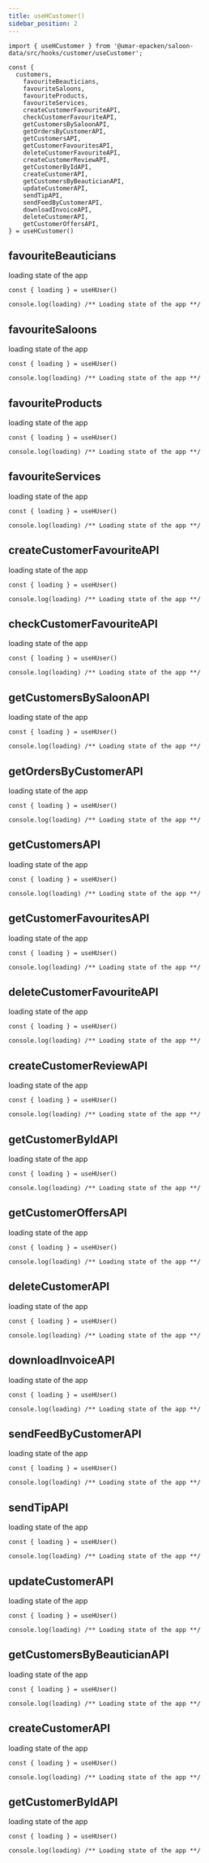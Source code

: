 ```yaml
---
title: useHCustomer()
sidebar_position: 2
---
```



```tsx
import { useHCustomer } from '@umar-epacken/saloon-data/src/hooks/customer/useCustomer';

const {
  customers,
    favouriteBeauticians,
    favouriteSaloons,
    favouriteProducts,
    favouriteServices,
    createCustomerFavouriteAPI,
    checkCustomerFavouriteAPI,
    getCustomersBySaloonAPI,
    getOrdersByCustomerAPI,
    getCustomersAPI,
    getCustomerFavouritesAPI,
    deleteCustomerFavouriteAPI,
    createCustomerReviewAPI,
    getCustomerByIdAPI,
    createCustomerAPI,
    getCustomersByBeauticianAPI,
    updateCustomerAPI,
    sendTipAPI,
    sendFeedByCustomerAPI,
    downloadInvoiceAPI,
    deleteCustomerAPI,
    getCustomerOffersAPI,
} = useHCustomer()

```





## favouriteBeauticians
loading state of the app
```tsx
const { loading } = useHUser()

console.log(loading) /** Loading state of the app **/
```
## favouriteSaloons
loading state of the app
```tsx
const { loading } = useHUser()

console.log(loading) /** Loading state of the app **/
```
## favouriteProducts
loading state of the app
```tsx
const { loading } = useHUser()

console.log(loading) /** Loading state of the app **/
```
## favouriteServices
loading state of the app
```tsx
const { loading } = useHUser()

console.log(loading) /** Loading state of the app **/
```

## createCustomerFavouriteAPI
loading state of the app
```tsx
const { loading } = useHUser()

console.log(loading) /** Loading state of the app **/
```

## checkCustomerFavouriteAPI
loading state of the app
```tsx
const { loading } = useHUser()

console.log(loading) /** Loading state of the app **/
```
## getCustomersBySaloonAPI
loading state of the app
```tsx
const { loading } = useHUser()

console.log(loading) /** Loading state of the app **/
```
## getOrdersByCustomerAPI
loading state of the app
```tsx
const { loading } = useHUser()

console.log(loading) /** Loading state of the app **/
```
## getCustomersAPI
loading state of the app
```tsx
const { loading } = useHUser()

console.log(loading) /** Loading state of the app **/
```
## getCustomerFavouritesAPI
loading state of the app
```tsx
const { loading } = useHUser()

console.log(loading) /** Loading state of the app **/
```
## deleteCustomerFavouriteAPI
loading state of the app
```tsx
const { loading } = useHUser()

console.log(loading) /** Loading state of the app **/
```
## createCustomerReviewAPI
loading state of the app
```tsx
const { loading } = useHUser()

console.log(loading) /** Loading state of the app **/
```
## getCustomerByIdAPI
loading state of the app
```tsx
const { loading } = useHUser()

console.log(loading) /** Loading state of the app **/
```
## getCustomerOffersAPI
loading state of the app
```tsx
const { loading } = useHUser()

console.log(loading) /** Loading state of the app **/
```

## deleteCustomerAPI
loading state of the app
```tsx
const { loading } = useHUser()

console.log(loading) /** Loading state of the app **/
```

## downloadInvoiceAPI
loading state of the app
```tsx
const { loading } = useHUser()

console.log(loading) /** Loading state of the app **/

```


## sendFeedByCustomerAPI
loading state of the app
```tsx
const { loading } = useHUser()

console.log(loading) /** Loading state of the app **/
```
## sendTipAPI
loading state of the app
```tsx
const { loading } = useHUser()

console.log(loading) /** Loading state of the app **/
```
## updateCustomerAPI
loading state of the app
```tsx
const { loading } = useHUser()

console.log(loading) /** Loading state of the app **/
```
## getCustomersByBeauticianAPI
loading state of the app
```tsx
const { loading } = useHUser()

console.log(loading) /** Loading state of the app **/
```
## createCustomerAPI
loading state of the app
```tsx
const { loading } = useHUser()

console.log(loading) /** Loading state of the app **/
```
## getCustomerByIdAPI
loading state of the app
```tsx
const { loading } = useHUser()

console.log(loading) /** Loading state of the app **/
```







